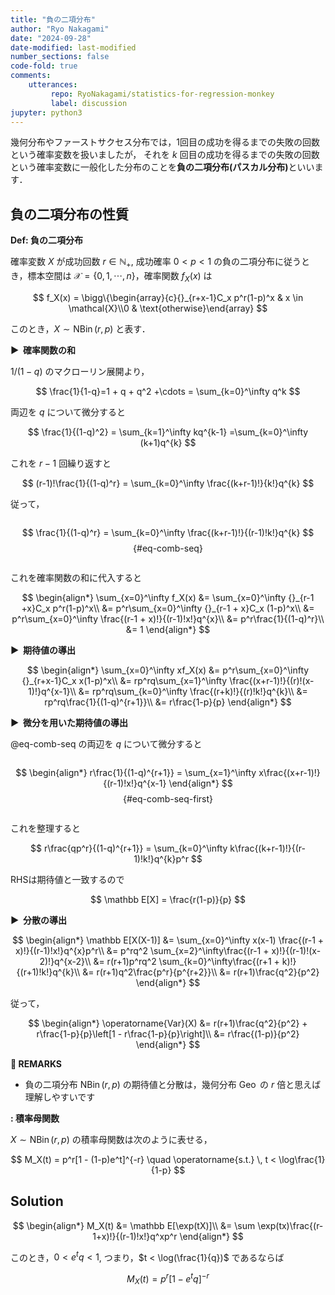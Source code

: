 ```yaml
---
title: "負の二項分布"
author: "Ryo Nakagami"
date: "2024-09-28"
date-modified: last-modified
number_sections: false
code-fold: true
comments:
    utterances:
         repo: RyoNakagami/statistics-for-regression-monkey
         label: discussion
jupyter: python3
---
```


幾何分布やファーストサクセス分布では，1回目の成功を得るまでの失敗の回数という確率変数を扱いましたが，
それを $k$ 回目の成功を得るまでの失敗の回数という確率変数に一般化した分布のことを**負の二項分布(パスカル分布)**といいます．

## 負の二項分布の性質

<div class="blog-custom-border">
<strong>Def: 負の二項分布</strong> <br>

確率変数 $X$ が成功回数 $r\in\mathbb N_+$, 成功確率 $0<p<1$ の負の二項分布に従うとき，標本空間は $\mathcal{X} = \{0, 1, \cdots, n\}$，確率関数 $f_X(x)$ は

$$
f_X(x) = \bigg\{\begin{array}{c}{}_{r+x-1}C_x p^r(1-p)^x & x \in \mathcal{X}\\0 & \text{otherwise}\end{array}
$$

このとき，$X\sim \operatorname{NBin}(r,p)$ と表す．

</div>

<strong > &#9654;&nbsp; 確率関数の和</strong>

$1/(1-q)$ のマクローリン展開より，

$$
\frac{1}{1-q}=1 + q + q^2 +\cdots = \sum_{k=0}^\infty q^k
$$

両辺を $q$ について微分すると

$$
\frac{1}{(1-q)^2} =  \sum_{k=1}^\infty kq^{k-1} =\sum_{k=0}^\infty (k+1)q^{k}
$$

これを $r-1$ 回繰り返すと

$$
(r-1)!\frac{1}{(1-q)^r} =  \sum_{k=0}^\infty \frac{(k+r-1)!}{k!}q^{k}
$$

従って，

<div class="math display" style="overflow: auto">
$$
\frac{1}{(1-q)^r} = \sum_{k=0}^\infty \frac{(k+r-1)!}{(r-1)!k!}q^{k}
$${#eq-comb-seq}
</div>


これを確率関数の和に代入すると

$$
\begin{align*}
\sum_{x=0}^\infty f_X(x) 
    &= \sum_{x=0}^\infty {}_{r-1 +x}C_x p^r(1-p)^x\\
    &= p^r\sum_{x=0}^\infty {}_{r-1 + x}C_x (1-p)^x\\
    &= p^r\sum_{x=0}^\infty \frac{(r-1 + x)!}{(r-1)!x!}q^{x}\\
    &= p^r\frac{1}{(1-q)^r}\\
    &= 1
\end{align*}
$$

$$\tag*{\(\blacksquare\)}$$

<strong > &#9654;&nbsp; 期待値の導出</strong>

$$
\begin{align*}
\sum_{x=0}^\infty xf_X(x) 
    &= p^r\sum_{x=0}^\infty {}_{r+x-1}C_x x(1-p)^x\\
    &= rp^rq\sum_{x=1}^\infty \frac{(x+r-1)!}{(r)!(x-1)!}q^{x-1}\\
    &= rp^rq\sum_{k=0}^\infty \frac{(r+k)!}{(r)!k!}q^{k}\\
    &= rp^rq\frac{1}{(1-q)^{r+1}}\\
    &= r\frac{1-p}{p}
\end{align*}
$$

$$\tag*{\(\blacksquare\)}$$

<strong > &#9654;&nbsp; 微分を用いた期待値の導出</strong>

@eq-comb-seq の両辺を $q$ について微分すると

<div class="math display" style="overflow: auto">
$$
\begin{align*}
r\frac{1}{(1-q)^{r+1}} = \sum_{x=1}^\infty x\frac{(x+r-1)!}{(r-1)!x!}q^{x-1}
\end{align*}
$${#eq-comb-seq-first}
</div>

これを整理すると

$$
r\frac{qp^r}{(1-q)^{r+1}} = \sum_{k=0}^\infty k\frac{(k+r-1)!}{(r-1)!k!}q^{k}p^r
$$

RHSは期待値と一致するので

$$
\mathbb E[X] = \frac{r(1-p)}{p}
$$

$$\tag*{\(\blacksquare\)}$$

<strong > &#9654;&nbsp; 分散の導出</strong>

$$
\begin{align*}
\mathbb E[X(X-1)]
    &= \sum_{x=0}^\infty x(x-1) \frac{(r-1 + x)!}{(r-1)!x!}q^{x}p^r\\
    &= p^rq^2 \sum_{x=2}^\infty\frac{(r-1 + x)!}{(r-1)!(x-2)!}q^{x-2}\\
    &= r(r+1)p^rq^2 \sum_{k=0}^\infty\frac{(r+1 + k)!}{(r+1)!k!}q^{k}\\
    &= r(r+1)q^2\frac{p^r}{p^{r+2}}\\
    &= r(r+1)\frac{q^2}{p^2}
\end{align*}
$$

従って，

$$
\begin{align*}
\operatorname{Var}(X) 
    &= r(r+1)\frac{q^2}{p^2} + r\frac{1-p}{p}\left[1 - r\frac{1-p}{p}\right]\\
    &= r\frac{(1-p)}{p^2}
\end{align*}
$$


<div class="blog-custom-border">
<strong >📘 REMARKS</strong> <br>

- 負の二項分布 $\operatorname{NBin}(r,p)$ の期待値と分散は，幾何分布 $\operatorname{Geo}$ の $r$ 倍と思えば理解しやすいです

</div>

<div class="blog-custom-border">
::: {#thm- .custom_problem }
**: 積率母関数**
<br>

$X\sim\operatorname{NBin}(r, p)$ の積率母関数は次のように表せる，

$$
M_X(t) = p^r[1 - (1-p)e^t]^{-r} \quad \operatorname{s.t.} \, t < \log\frac{1}{1-p}
$$


:::

</div>

::: {.callout-note collapse="false" icon=false}
## Solution

$$
\begin{align*}
M_X(t)
    &= \mathbb E[\exp(tX)]\\
    &= \sum \exp(tx)\frac{(r-1+x)!}{(r-1)!x!}q^xp^r
\end{align*}
$$

このとき，$0 < e^tq < 1$, つまり，$t < \log(\frac{1}{q})$ であるならば

$$
M_X(t) = p^r [1 - e^tq]^{-r}
$$

:::
